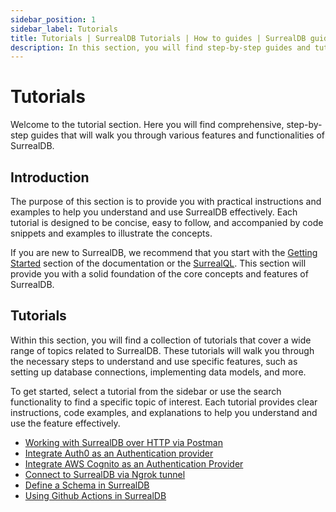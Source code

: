 ---
sidebar_position: 1
sidebar_label: Tutorials
title: Tutorials | SurrealDB Tutorials | How to guides | SurrealDB guides | Database tutorials
description: In this section, you will find step-by-step guides and tutorials on how to perform various tasks and achieve specific goals using SurrealDB.
---

# Tutorials

Welcome to the tutorial section. Here you will find comprehensive, step-by-step guides that will walk you through various features and functionalities of SurrealDB.

## Introduction

The purpose of this section is to provide you with practical instructions and examples to help you understand and use SurrealDB effectively. Each tutorial is designed to be concise, easy to follow, and accompanied by code snippets and examples to illustrate the concepts.

If you are new to SurrealDB, we recommend that you start with the [Getting Started](/docs/surrealdb/introduction/start) section of the documentation or the [SurrealQL](/docs/surrealql). This section will provide you with a solid foundation of the core concepts and features of SurrealDB.

## Tutorials

Within this section, you will find a collection of tutorials that cover a wide range of topics related to SurrealDB. These tutorials will walk you through the necessary steps to understand and use specific features, such as setting up database connections, implementing data models, and more.

To get started, select a tutorial from the sidebar or use the search functionality to find a specific topic of interest. Each tutorial provides clear instructions, code examples, and explanations to help you understand and use the feature effectively.

- [Working with SurrealDB over HTTP via Postman](/docs/tutorials/working-with-surrealdb-over-http-via-postman)
- [Integrate Auth0 as an Authentication provider](/docs/tutorials/integrate-auth0-as-authentication-provider)
- [Integrate AWS Cognito as an Authentication Provider](/docs/tutorials/integrate-aws-cognito-as-authentication-provider)
- [Connect to SurrealDB via Ngrok tunnel](/docs/tutorials/connect-to-surrealdb-via-ngrok-tunnel)
- [Define a Schema in SurrealDB](/docs/tutorials/define-a-schema)
- [Using Github Actions in SurrealDB](/docs/tutorials/using-github-actions)
